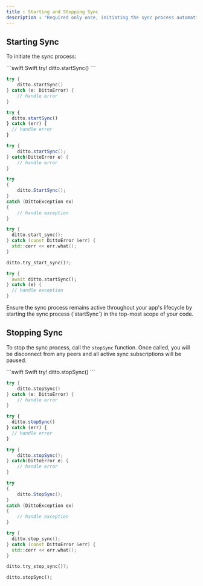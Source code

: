 ```yaml
---
title : Starting and Stopping Sync
description : "Required only once, initiating the sync process automatically connects you with the mesh network. Once connected, you immediately begin receiving updates from set sync subscriptions and sending updates to subscribing remote peers."
---
```


## Starting Sync

To initiate the sync process:

<CodeGroup>
```swift Swift
try! ditto.startSync()
```

```kotlin Kotlin
try {
    ditto.startSync()
} catch (e: DittoError) {
    // handle error
}
```

```javascript JS
try {
  ditto.startSync()
} catch (err) {
  // handle error
}
```

```java Java
try {
    ditto.startSync();
} catch(DittoError e) {
    // handle error
}
```

```csharp C#
try
{
    ditto.StartSync();
}
catch (DittoException ex)
{
    // handle exception
}
```

```cpp C++
try {
  ditto.start_sync();
} catch (const DittoError &err) {
  std::cerr << err.what();
}
```

```rust Rust
ditto.try_start_sync()?;
```

```dart Dart
try {
  await ditto.startSync();
} catch (e) {
  // handle exception
}
```
</CodeGroup>

<Info>
Ensure the sync process remains active throughout your app's lifecycle by starting the sync process (`startSync`) in the top-most scope of your code.
</Info>

## Stopping Sync

To stop the sync process, call the `stopSync` function. Once called, you will be disconnect from any peers and all active sync subscriptions will be paused.

<CodeGroup>
```swift Swift
try! ditto.stopSync()
```

```kotlin Kotlin
try {
    ditto.stopSync()
} catch (e: DittoError) {
    // handle error
}
```

```javascript JS
try {
  ditto.stopSync()
} catch (err) {
  // handle error
}
```

```java Java
try {
    ditto.stopSync();
} catch(DittoError e) {
    // handle error
}
```

```csharp C#
try
{
    ditto.StopSync();
}
catch (DittoException ex)
{
    // handle exception
}
```

```cpp C++
try {
  ditto.stop_sync();
} catch (const DittoError &err) {
  std::cerr << err.what();
}
```

```rust Rust
ditto.try_stop_sync()?;
```

```dart Dart
ditto.stopSync();
```
</CodeGroup>

